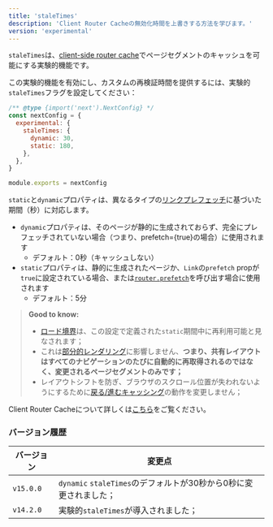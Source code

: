 ```yaml
---
title: 'staleTimes'
description: 'Client Router Cacheの無効化時間を上書きする方法を学びます。'
version: 'experimental'
---
```


`staleTimes`は、[client-side router cache](/docs/app/building-your-application/caching#client-side-router-cache)でページセグメントのキャッシュを可能にする実験的機能です。

この実験的機能を有効にし、カスタムの再検証時間を提供するには、実験的`staleTimes`フラグを設定してください：

```js title="next.config.js"
/** @type {import('next').NextConfig} */
const nextConfig = {
  experimental: {
    staleTimes: {
      dynamic: 30,
      static: 180,
    },
  },
}

module.exports = nextConfig
```

`static`と`dynamic`プロパティは、異なるタイプの[リンクプレフェッチ](/docs/app/api-reference/components/link#prefetch)に基づいた期間（秒）に対応します。

- `dynamic`プロパティは、そのページが静的に生成されておらず、完全にプレフェッチされていない場合（つまり、prefetch={true}の場合）に使用されます
  - デフォルト：0秒（キャッシュしない）
- `static`プロパティは、静的に生成されたページか、`Link`の`prefetch` propが`true`に設定されている場合、または[`router.prefetch`](/docs/app/building-your-application/caching#routerprefetch)を呼び出す場合に使用されます
  - デフォルト：5分

> **Good to know:**
>
> - [ロード境界](/docs/app/api-reference/file-conventions/loading)は、この設定で定義された`static`期間中に再利用可能と見なされます；
> - これは[部分的レンダリング](/docs/app/building-your-application/routing/linking-and-navigating#4-partial-rendering)に影響しません、**つまり、共有レイアウトはすべてのナビゲーションのたびに自動的に再取得されるのではなく、変更されるページセグメントのみです；**
> - レイアウトシフトを防ぎ、ブラウザのスクロール位置が失われないようにするために[戻る/進むキャッシング](/docs/app/building-your-application/caching#client-side-router-cache)の動作を変更しません；

Client Router Cacheについて詳しくは[こちら](/docs/app/building-your-application/caching#client-side-router-cache)をご覧ください。

### バージョン履歴

| バージョン   | 変更点                                                       |
| ----------- | ---------------------------------------------------------- |
| `v15.0.0`  | `dynamic` `staleTimes`のデフォルトが30秒から0秒に変更されました； |
| `v14.2.0`  | 実験的`staleTimes`が導入されました；                       |